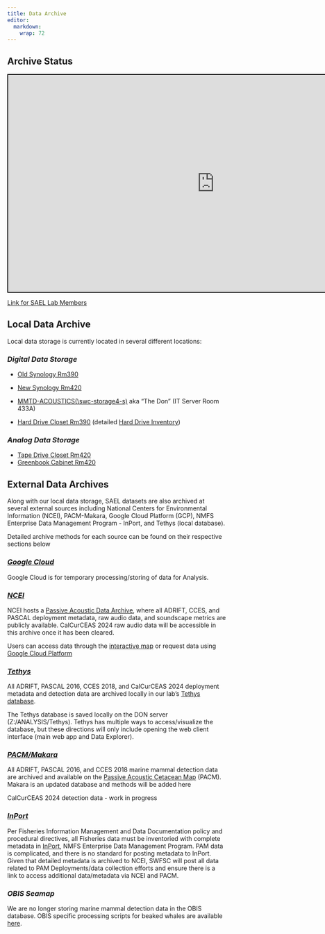 ```yaml
---
title: Data Archive
editor: 
  markdown: 
    wrap: 72
---
```


## Archive Status

<iframe src="https://docs.google.com/spreadsheets/d/e/2PACX-1vS4AnmnJo2D0HRSoqI49Xb1pNKEz7e3u4OczKz22B294eQskYeKN0YLDa7B5Jc9GcCPB7lA4zUl_GYT/pubhtml?gid=0&amp;single=true&amp;widget=true&amp;headers=false" style="width:950px; height:500px; border: 2px solid black;">

</iframe>

[Link for SAEL Lab
Members](https://docs.google.com/spreadsheets/d/1bNu1GPOmyn3CRZ70Mnq4ZZmH7n7ZwIASIlcZD6zWa-k/edit?usp=sharing)

## Local Data Archive

Local data storage is currently located in several different locations:

### *Digital Data Storage*

-   [Old Synology
    Rm390](https://github.com/SAEL-SWFSC/SAEL-lab-manual/tree/main/supplemental/SynologyNASinventory_Rm390_SAEL_Rankin_14March2025.pdf)

-   [New Synology
    Rm420](https://github.com/SAEL-SWFSC/SAEL-lab-manual/tree/main/supplemental/SynologyNASinventory_Rm420_SAEL_Rankin_26March2025.pdf)

-   [MMTD-ACOUSTICS(\\swc-storage4-s)](https://github.com/SAEL-SWFSC/SAEL-lab-manual/tree/main/supplemental/MMTD-ACOUSTICS-NAS_Rm433A_SAEL_Rankin_26March2025.pdf)
    aka "The Don" (IT Server Room 433A)

-   [Hard Drive Closet
    Rm390](https://github.com/SAEL-SWFSC/SAEL-lab-manual/tree/main/supplemental/HDinventoryDetails_Rm390_SAEL_Rankin_14March2025.pdf)
    (detailed [Hard Drive
    Inventory](https://github.com/SAEL-SWFSC/SAEL-lab-manual/tree/main/supplemental/HDinventoryDetails_Rm390_SAEL_Rankin_14March2025.pdf))

### *Analog Data Storage*

-   [Tape Drive Closet
    Rm420](https://github.com/SAEL-SWFSC/SAEL-lab-manual/tree/main/supplemental/TapeRecordingInventory_Rm385_SAEL_Rankin_14March2025.pdf)
-   [Greenbook Cabinet
    Rm420](https://github.com/SAEL-SWFSC/SAEL-lab-manual/tree/main/supplemental/GreenbookInventory_Rm385_SAEL_Rankin_14March2025.pdf)

## External Data Archives

Along with our local data storage, SAEL datasets are also archived at
several external sources including National Centers for Environmental
Information (NCEI), PACM-Makara, Google Cloud Platform (GCP), NMFS
Enterprise Data Management Program - InPort, and Tethys (local
database).

Detailed archive methods for each source can be found on their
respective sections below

### [*Google Cloud*](https://sael-swfsc.github.io/SAEL-lab-manual/content/Data-Archive-GCP.html)

Google Cloud is for temporary processing/storing of data for Analysis.

### [*NCEI*](https://sael-swfsc.github.io/SAEL-lab-manual/content/Data-Archive-NCEI.html)

NCEI hosts a [Passive Acoustic Data
Archive](https://www.ncei.noaa.gov/products/passive-acoustic-data),
where all ADRIFT, CCES, and PASCAL deployment metadata, raw audio data,
and soundscape metrics are publicly available. CalCurCEAS 2024 raw audio
data will be accessible in this archive once it has been cleared.

Users can access data through the [interactive
map](https://www.ncei.noaa.gov/maps/passive-acoustic-data/) or request
data using [Google Cloud
Platform](https://console.cloud.google.com/marketplace/details/noaa-public/passive_acoustic_monitoring?pli=1&project=ggn-nmfs-pamdata-prod-1)

### [*Tethys*](https://sael-swfsc.github.io/SAEL-lab-manual/content/Data-Archive-Tethys.html)

All ADRIFT, PASCAL 2016, CCES 2018, and CalCurCEAS 2024 deployment
metadata and detection data are archived locally in our lab’s [Tethys
database](https://tethys.sdsu.edu/).

The Tethys database is saved locally on the DON server
(Z:/ANALYSIS/Tethys). Tethys has multiple ways to access/visualize the
database, but these directions will only include opening the web client
interface (main web app and Data Explorer).

### [*PACM/Makara*](https://sael-swfsc.github.io/SAEL-lab-manual/content/Data-Archive-PACM_Makara.html)

All ADRIFT, PASCAL 2016, and CCES 2018 marine mammal detection data are
archived and available on the [Passive Acoustic Cetacean
Map](https://apps-nefsc.fisheries.noaa.gov/pacm/#/) (PACM). Makara is an
updated database and methods will be added here

CalCurCEAS 2024 detection data - work in progress

### [*InPort*](https://sael-swfsc.github.io/SAEL-lab-manual/content/Data-Archive-InPort.html)

Per Fisheries Information Management and Data Documentation policy and
procedural directives, all Fisheries data must be inventoried with
complete metadata in [InPort](https://www.fisheries.noaa.gov/inport/),
NMFS Enterprise Data Management Program. PAM data is complicated, and
there is no standard for posting metadata to InPort. Given that detailed
metadata is archived to NCEI, SWFSC will post all data related to PAM
Deployments/data collection efforts and ensure there is a link to access
additional data/metadata via NCEI and PACM.

### *OBIS Seamap*

We are no longer storing marine mammal detection data in the OBIS
database. OBIS specific processing scripts for beaked whales are
available
[here](https://github.com/TaikiSan21/PAMpal/blob/735dfec50b3c6feaa8772765d752e8260363a2c5/devel/OBIS_Functions.R).
